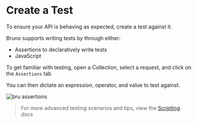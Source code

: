 # Create a Test 
To ensure your API is behaving as expected, create a test against it. 

Bruno supports writing tests by through either:
- Assertions to declaratively write tests
- JavaScript

To get familiar with testing, open a Collection, select a request, and click on the `Assertions` tab

You can then dictate an expression, operator, and value to test against. 

![bru assertions](/screenshots/assertions.webp)

>For more advanced testing scenarios and tips, view the [Scripting](https://docs.usebruno.com/scripting/getting-started) docs



